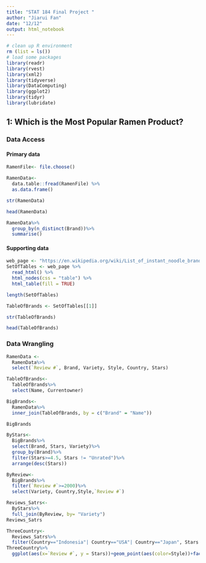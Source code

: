 ```yaml
---
title: "STAT 184 Final Project "
author: "Jiarui Fan" 
date: "12/12"
output: html_notebook
---
```

```r
# clean up R environment
rm (list = ls())
# load some packages
library(readr)
library(rvest)
library(xml2)
library(tidyverse)
library(DataComputing)
library(ggplot2)
library(tidyr)
library(lubridate)
```

## 1: Which is the Most Popular Ramen Product?

### Data Access
#### Primary data

```r
RamenFile<- file.choose()
```
```r
RamenData<- 
  data.table::fread(RamenFile) %>%
  as.data.frame()
```
```r
str(RamenData)
```
```r
head(RamenData)
```
```r
RamenData%>%
  group_by(n_distinct(Brand))%>%
  summarise()

```
#### Supporting data
```r
web_page <- "https://en.wikipedia.org/wiki/List_of_instant_noodle_brands"
SetOfTables <- web_page %>%
  read_html() %>%
  html_nodes(css = "table") %>%
  html_table(fill = TRUE)
```
```r
length(SetOfTables)
```
```r
TableOfBrands <- SetOfTables[[1]]
```
```r
str(TableOfBrands)
```
```r
head(TableOfBrands)
```

### Data Wrangling
```r
RamenData <-
  RamenData%>%
  select(`Review #`, Brand, Variety, Style, Country, Stars)
```
```r
TableOfBrands<-
  TableOfBrands%>%
  select(Name, Currentowner)
```

```r
BigBrands<-
  RamenData%>%
  inner_join(TableOfBrands, by = c("Brand" = "Name"))
```

```r
BigBrands
```
```r
ByStars<-
  BigBrands%>%
  select(Brand, Stars, Variety)%>%
  group_by(Brand)%>%
  filter(Stars>=4.5, Stars != "Unrated")%>%
  arrange(desc(Stars))
```
```r
ByReview<-
  BigBrands%>%
  filter(`Review #`>=2000)%>%
  select(Variety, Country,Style,`Review #`)
```
```r
Reviews_Satrs<-
  ByStars%>%
  full_join(ByReview, by= "Variety")
Reviews_Satrs
```

```r
ThreeCountry<- 
  Reviews_Satrs%>%
  filter(Country=="Indonesia"| Country=="USA"| Country=="Japan", Stars != "NA")
ThreeCountry%>%
  ggplot(aes(x=`Review #`, y = Stars))+geom_point(aes(color=Style))+facet_wrap(~Country)
```
```r

```

```r

```

```r

```

```r

```

```r

```

```r

```

```r

```